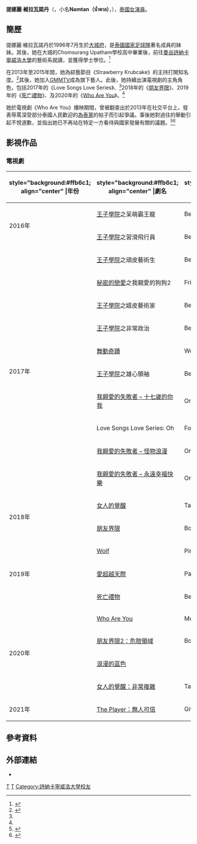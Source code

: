 {{藝人
|姓名 = 提娜麗·維拉瓦諾丹
|類型 = 女演員
|圖片 = 
|圖片尺寸 = 
|圖片簡介 = 
|本名 = 
|外文名 = ทิพนารี วีรวัฒโนดม
|外文 = th
|羅馬拼音 = Tipnaree Weerawatnodom
|英文名 =
|暱稱 = Namtan（น้ำตาล）
|其他藝名 = 
|國籍 = {{THA}}
|出生日期 = {{birth_date_and_age|1996|7|1}}
|出生地點 = {{THA}}[[大城府|大城府]]
|宗教信仰 = 
|配偶 = 
|兒女 = 
|父母 =
|語言 = [[泰語|泰語]]
|職業 = [[演員|演員]]
|教育程度 = [[詩納卡寧威洛大學|詩納卡寧威洛大學]]藝術學士
|出道作 = 
|出道日期 = 2016年
|代表作 = 
|活躍年代 = 
|唱片公司 = 
|經紀公司 = GMMTV
|相關團體 = 
|網站 = 
}}
'''提娜麗·維拉瓦諾丹'''（{{lang-th|ทิพนารี วีรวัฒโนดม}}，小名'''Namtan（น้ำตาล）'''，{{bd|1996年|7月1日}}），[[泰國|泰國]][[女演員|女演員]]。

== 簡歷 ==
提娜麗·維拉瓦諾丹於1996年7月生於[[大城府|大城府]]，是[[泰國國家足球隊|泰國國家足球隊]]著名成員{{link-en|那魯巴丁·威拉瓦諾丹|Narubadin Weerawatnodom}}的妹妹。其後，她在大城的Chomsurang Upatham學校高中畢業後，前往[[曼谷|曼谷]][[詩納卡寧威洛大學|詩納卡寧威洛大學]]的藝術系就讀，並獲得學士學位。<ref name="BIO">{{cite web|url=https://mydramalist.com/people/15217-weerawatnodom-tipnaree|title=Namtan Tipnaree Weerawatnodom Biography|language=en|work=My Dramalist|date=2020|access-date=2020-08-07|archive-date=2020-11-04|archive-url=https://web.archive.org/web/20201104230635/https://mydramalist.com/people/15217-weerawatnodom-tipnaree|dead-url=no}}</ref>

在2013年至2015年間，她為綜藝節目《Strawberry Krubcake》的主持打開知名度。<ref name="R">{{cite web|url=https://campus.campus-star.com/variety/48819.html|title=น้ำตาล ทิพนารี สาวสวยยิ้มน่ารัก (หรือ ฝน Love Songs Love Series ตอน อ้าว)|language=th|work=Campus Stars|date=04-09-2017|access-date=2020-08-07|archive-date=2020-11-16|archive-url=https://web.archive.org/web/20201116052635/https://campus.campus-star.com/variety/48819.html|dead-url=no}}</ref>其後，她加入[[GMMTV|GMMTV]]成為旗下藝人。此後，她持續出演電視劇的主角角色，包括2017年的《Love Songs Love Series》、<ref name="R" />2018年的《[[朋友界限|朋友界限]]》、2019年的《[[死亡禮物|死亡禮物]]》、及2020年的《[[Who_Are_You_(泰國電視劇)|Who Are You]]》。<ref name="BIO" />

她於電視劇《Who Are You》播映期間，曾被翻查出於2013年在社交平台上，發表辱罵深受部分泰國人民歡迎的[[為泰黨|為泰黨]]的帖子而引起爭議。事後她對過往的舉動引起不悅道歉，並指出她已不再站在特定一方看待與國家發展有關的議題。<ref>{{cite web|url=https://www.newtv.co.th/news/57791|title=ขุดอดีตวัยเด็ก “น้ำตาล” โดนถล่มหลังพบโพสต์ด่าพรรคเพื่อไทย แต่ปัจจุบันดันบอกไม่เลือกข้าง !|language=th|work=New 18|date=06-2020|access-date=2020-08-07|archive-date=2020-09-30|archive-url=https://web.archive.org/web/20200930162039/https://www.newtv.co.th/news/57791|dead-url=no}}</ref><ref>{{cite web|url=https://www.thairath.co.th/entertain/news/1863074|title=นางเอก น้ำตาล งานเข้าเจอคนขุดอดีต โพสต์อยากเอาระเบิดปาพรรคเพื่อไทย|language=th|work=Thairath|date=07-06-2020|access-date=2020-08-07|archive-date=2020-06-20|archive-url=https://web.archive.org/web/20200620194041/https://www.thairath.co.th/entertain/news/1863074|dead-url=no}}</ref>

== 影視作品 ==
=== 電視劇 ===
{| class="wikitable"
! style="background:#ffb6c1; align="center" |年份 
! style="background:#ffb6c1; align="center" |劇名  
! style="background:#ffb6c1; align="center" |角色
! style="background:#ffb6c1; align="center" |备注
|-
| rowspan=2|2016年 || [[王子學院|王子學院]]之呆萌霸王龍 || Bell || 配角
|-
| [[王子學院|王子學院]]之習滑飛行員 || Bell || rowspan=2|特別出演
|-
| rowspan=10|2017年 || [[王子學院|王子學院]]之頑皮藝術生 || Bell
|-
| [[秘密的戀愛|秘密的戀愛]]之我親愛的狗狗2 || Friend || rowspan=6|配角
|-
| [[王子學院|王子學院]]之嬉皮藝術家 || Bell
|-
| [[王子學院|王子學院]]之非常政治 || Bell
|-
| [[舞動奇蹟_(泰國電視劇)|舞動奇蹟]] || Woon
|-
| [[王子學院|王子學院]]之雄心領袖 || Bell
|-
| [[我親愛的失敗者|我親愛的失敗者 – 十七歲的你我]] || On
|-
| Love Songs Love Series: Oh || Fon || 主角
|-
| [[我親愛的失敗者|我親愛的失敗者 – 怪物浪漫]] || On || 配角
|-
| [[我親愛的失敗者|我親愛的失敗者 – 永遠幸福快樂]] || On || 特別出演
|-
| rowspan=2|2018年 || [[女人的覺醒|女人的覺醒]] || Tata || rowspan=2|主角
|-
| [[朋友界限|朋友界限]] || Boom
|-
| rowspan=3|2019年 || [[Wolf_(泰國電視劇)|Wolf]] || Pin || 特別出演
|-
| [[愛超越天際|愛超越天際]] || Pat || rowspan=7|主角
|-
| [[死亡禮物|死亡禮物]] || Bell
|-
| rowspan=4|2020年 || [[Who_Are_You_(泰國電視劇)|Who Are You]] || Meen/ Mind
|-
| [[朋友界限2：危險領域|朋友界限2：危險領域]] || Boom
|-
| [[浪漫的蓝色|浪漫的蓝色]] || 
|-
| [[女人的覺醒：非常複雜|女人的覺醒：非常複雜]] || Tata
|-
| 2021年 || [[The_Player：無人可信|The Player：無人可信]] || Giwi
|}

== 參考資料 ==
{{reflist}}

== 外部連結 ==
* {{instagram|namtan.tipnaree}}

{{GMMTV 旗下艺人}}
[[Category:泰國電視女演員|T]]
[[Category:GMMTV旗下女艺人|T]]
[[Category:詩納卡寧威洛大學校友|Category:詩納卡寧威洛大學校友]]